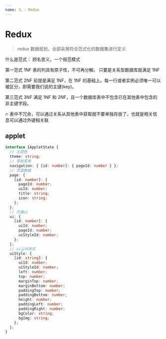 ```yaml
---
name: 3、💧 Redux
---
```


# Redux

> redux 数据规划，全部采用符合范式化的数据集进行定义

什么是范式：
顾名思义，一个规范模式

第一范式 1NF
表的列具有原子性，不可再分解。
只要是关系型数据库就满足 1NF

第二范式 2NF
前提是满足 1NF，在 1NF 的基础上。每一行或者实例必须唯一可以被区分，即需要我们说的主键(key)。

第三范式 3NF
满足 1NF 和 2NF，且一个数据库表中不包含已在其他表中包含的非主键字段。

🔥 表中不冗余，可以通过关系从其他表中获取就不要单独存放了，也就是相关信息可以通过外键相关联

## applet

```typescript jsx
interface IAppletState {
  // 主题色
  theme: string;
  // 导航菜单
  navigation: { [id: number]: { pageId: number } };
  // 页面数据
  page: {
    [id: number]: {
      pageId: number;
      uiId: number;
      title: string;
      icon: string;
    };
  };
  // 页面ui
  ui: {
    [id: number]: {
      uiId: number;
      pageId: number;
      uiStyleId: number;
    };
  };
  // ui公共样式
  uiStyle: {
    [id: string]: {
      uiId: number;
      uiStyleId: number;
      left: number;
      top: number;
      marginTop: number;
      marginBottom: number;
      paddingTop: number;
      paddingBottom: number;
      height: number;
      paddingLeft: number;
      paddingRight: number;
      bgColor: string;
      bgImg: string;
    };
  };
}
```
